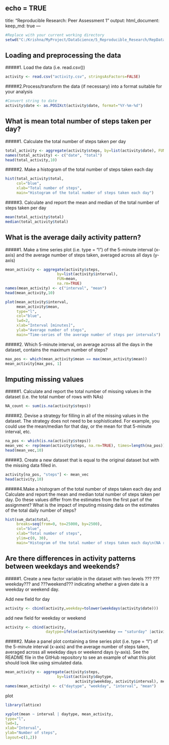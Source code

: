 echo = TRUE
---
title: "Reproducible Research: Peer Assessment 1"
output: 
  html_document:
    keep_md: true
---

```r
#Replace with your current working directory
setwd("C:/Krishna/MyProject/DataScience/5_Reproducible_Research/RepData_PeerAssessment1")
```

## Loading and preprocessing the data

#####1. Load the data (i.e. read.csv())

```r
activity <- read.csv("activity.csv", stringsAsFactors=FALSE)
```

#####2.Process/transform the data (if necessary) into a format suitable for your analysis


```r
#Convert string to date 
activity$date <- as.POSIXct(activity$date, format="%Y-%m-%d")
```

## What is mean total number of steps taken per day?

#####1. Calculate the total number of steps taken per day

```r
total_activity <- aggregate(activity$steps, by=list(activity$date), FUN=sum, na.rm=TRUE)
names(total_activity) <- c("date", "total")
head(total_activity,10)
```

#####2. Make a histogram of the total number of steps taken each day
```r
hist(total_activity$total, 
     col="blue", 
     xlab="Total number of steps", 
     main="Histogram of the total number of steps taken each day")
```

#####3. Calculate and report the mean and median of the total number of steps taken per day
```r
mean(total_activity$total)
median(total_activity$total)
```


## What is the average daily activity pattern?

#####1. Make a time series plot (i.e. type = "l") of the 5-minute interval (x-axis) and the average number of steps taken, averaged across all days (y-axis)

```r
mean_activity <- aggregate(activity$steps, 
                       by=list(activity$interval), 
                       FUN=mean, 
                       na.rm=TRUE)
names(mean_activity) <- c("interval", "mean")
head(mean_activity,10)
```

```r
plot(mean_activity$interval, 
     mean_activity$mean, 
     type="l", 
     col="blue", 
     lwd=2, 
     xlab="Interval [minutes]", 
     ylab="Average number of steps", 
     main="Time-series of the average number of steps per intervals")
```

#####2. Which 5-minute interval, on average across all the days in the dataset, contains the maximum number of steps?

```r
max_pos <- which(mean_activity$mean == max(mean_activity$mean))
mean_activity[max_pos, 1]
```


## Imputing missing values

#####1. Calculate and report the total number of missing values in the dataset (i.e. the total number of rows with NAs)

```r
NA_count <- sum(is.na(activity$steps))
```

#####2. Devise a strategy for filling in all of the missing values in the dataset. The strategy does not need to be sophisticated. For example, you could use the mean/median for that day, or the mean for that 5-minute interval, etc.

```r
na_pos <- which(is.na(activity$steps))
mean_vec <- rep(mean(activity$steps, na.rm=TRUE), times=length(na_pos))
head(mean_vec,10)
```

#####3. Create a new dataset that is equal to the original dataset but with the missing data filled in.

```r
activity[na_pos, "steps"] <- mean_vec
head(activity,10)
```

#####4.Make a histogram of the total number of steps taken each day and Calculate and report the mean and median total number of steps taken per day. Do these values differ from the estimates from the first part of the assignment? What is the impact of imputing missing data on the estimates of the total daily number of steps?

```r
hist(sum_data$total, 
     breaks=seq(from=0, to=25000, by=2500),
     col="blue", 
     xlab="Total number of steps", 
     ylim=c(0, 30), 
     main="Histogram of the total number of steps taken each day\n(NA replaced by mean value)")
```


## Are there differences in activity patterns between weekdays and weekends?

#####1. Create a new factor variable in the dataset with two levels ??? ???weekday??? and ???weekend??? indicating whether a given date is a weekday or weekend day.


Add new field for day
```r
activity <- cbind(activity,weekday=tolower(weekdays(activity$date)))
```

add new field for weekday or weekend

```r
activity <- cbind(activity,
                  daytype=ifelse(activity$weekday == "saturday" |activity$weekday == "sunday", "weekend","weekday"))
```

#####2. Make a panel plot containing a time series plot (i.e. type = "l") of the 5-minute interval (x-axis) and the average number of steps taken, averaged across all weekday days or weekend days (y-axis). See the README file in the GitHub repository to see an example of what this plot should look like using simulated data.


```r
mean_activity <- aggregate(activity$steps, 
                       by=list(activity$daytype, 
                               activity$weekday, activity$interval), mean)
names(mean_activity) <- c("daytype", "weekday", "interval", "mean")
```

plot

```r
library(lattice)

xyplot(mean ~ interval | daytype, mean_activity, 
type="l", 
lwd=1, 
xlab="Interval", 
ylab="Number of steps", 
layout=c(1,2))
```

